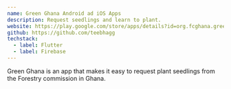 ```yaml
---
name: Green Ghana Android ad iOS Apps
description: Request seedlings and learn to plant.
website: https://play.google.com/store/apps/details?id=org.fcghana.green_ghana&hl=en/
github: https://github.com/teebhagg
techstack:
  - label: Flutter
  - label: Firebase
---
```


Green Ghana is an app that makes it easy to request plant seedlings from the Forestry commission in Ghana.